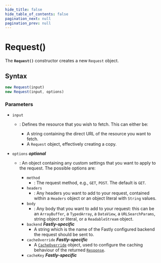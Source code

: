 ```yaml
---
hide_title: false
hide_table_of_contents: false
pagination_next: null
pagination_prev: null
---
```

# Request()

The **`Request()`** constructor creates a new
`Request` object.

## Syntax

```js
new Request(input)
new Request(input, options)
```

### Parameters

- `input`

  - : Defines the resource that you wish to fetch. This can either be:

    - A string containing the direct URL of the resource you want to
      fetch.
    - A `Request` object, effectively creating a copy.

- `options` _**optional**_

  - : An object containing any custom settings that you want to apply to the
    request. The possible options are:

    - `method`
      - : The request method, e.g., `GET`, `POST`. The default is `GET`.
    - `headers`
      - : Any headers you want to add to your request, contained
        within a `Headers` object or an object literal with `String` values.
    - `body`
      - : Any body that you want to add to your request: this can be an `ArrayBuffer`, a `TypedArray`, a `DataView`, a `URLSearchParams`, string object or literal, or a `ReadableStream` object.
    - `backend` _**Fastly-specific**_
      - A string which is the name of the Fastly configured backend the request should be sent to.
    - `cacheOverride` _**Fastly-specific**_
      - A [`CacheOverride`](../../fastly%3Acache-override/CacheOverride/CacheOverride.mdx) object, used to configure the caching behaviour of the returned [`Response`](../Response/Response.mdx).
    - `cacheKey` _**Fastly-specific**_